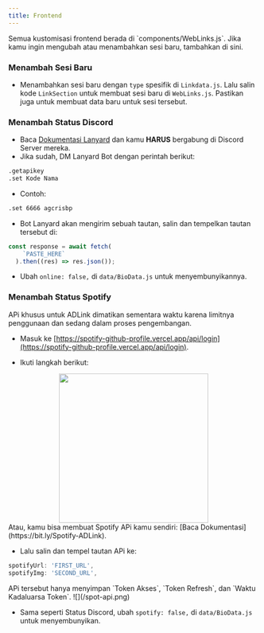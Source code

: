 ```yaml
---
title: Frontend
---
```


<Callout type="info">
Semua kustomisasi frontend berada di `components/WebLinks.js`. Jika kamu ingin mengubah atau menambahkan sesi baru, tambahkan di sini.
</Callout>

### Menambah Sesi Baru

- Menambahkan sesi baru dengan `type` spesifik di `Linkdata.js`. Lalu salin kode `LinkSection` untuk membuat sesi baru di `WebLinks.js`. Pastikan juga untuk membuat data baru untuk sesi tersebut.

### Menambah Status Discord
- Baca [Dokumentasi Lanyard](https://github.com/Phineas/lanyard) dan kamu **HARUS** bergabung di Discord Server mereka.
- Jika sudah, DM Lanyard Bot dengan perintah berikut:
```bash copy
.getapikey
.set Kode Nama
```
- Contoh:
```bash
.set 6666 agcrisbp
```
- Bot Lanyard akan mengirim sebuah tautan, salin dan tempelkan tautan tersebut di:
```js filename="pages/api/online.ts (Line 7)"
const response = await fetch(
    `PASTE_HERE`
  ).then((res) => res.json());
```
- Ubah `online: false,` di `data/BioData.js` untuk menyembunyikannya.

### Menambah Status Spotify
<Callout type="warning">
APi khusus untuk ADLink dimatikan sementara waktu karena limitnya penggunaan dan sedang dalam proses pengembangan.
</Callout>

- Masuk ke [https://spotify-github-profile.vercel.app/api/login](https://spotify-github-profile.vercel.app/api/login).

- Ikuti langkah berikut:
<center><img src="/spotify.png" width="300" height="300" /></center>

<Callout type="info">
Atau, kamu bisa membuat Spotify APi kamu sendiri: [Baca Dokumentasi](https://bit.ly/Spotify-ADLink).
</Callout>

- Lalu salin dan tempel tautan APi ke:
```js filename="data/BioData.js"
spotifyUrl: 'FIRST_URL',
spotifyImg: 'SECOND_URL',
```

<Callout type="info">
APi tersebut hanya menyimpan `Token Akses`, `Token Refresh`, dan `Waktu Kadaluarsa Token`.
![](/spot-api.png)
</Callout>

- Sama seperti Status Discord, ubah `spotify: false,` di `data/BioData.js` untuk menyembunyikan.